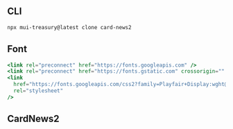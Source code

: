 
<Meta title="Card/News2" />

## CLI

```sh
npx mui-treasury@latest clone card-news2
```

## Font

```jsx
<link rel="preconnect" href="https://fonts.googleapis.com" />
<link rel="preconnect" href="https://fonts.gstatic.com" crossorigin="" />
<link
  href="https://fonts.googleapis.com/css2?family=Playfair+Display:wght@400;700&display=swap"
  rel="stylesheet"
/>
```

## CardNews2

<Source code={raw} language="tsx" />
